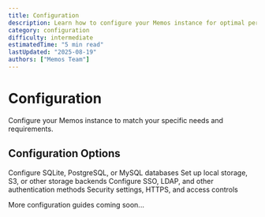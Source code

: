```yaml
---
title: Configuration
description: Learn how to configure your Memos instance for optimal performance and security.
category: configuration
difficulty: intermediate
estimatedTime: "5 min read"
lastUpdated: "2025-08-19"
authors: ["Memos Team"]
---
```


# Configuration

Configure your Memos instance to match your specific needs and requirements.

## Configuration Options

<Cards>
  <Card title="Database" href="/docs/configuration/database" icon="Database">
    Configure SQLite, PostgreSQL, or MySQL databases
  </Card>
  <Card title="Storage" href="/docs/configuration/storage" icon="HardDrive">
    Set up local storage, S3, or other storage backends
  </Card>
  <Card title="Authentication" href="/docs/configuration/authentication" icon="Key">
    Configure SSO, LDAP, and other authentication methods
  </Card>
  <Card title="Security" href="/docs/configuration/security" icon="Shield">
    Security settings, HTTPS, and access controls
  </Card>
</Cards>

More configuration guides coming soon...